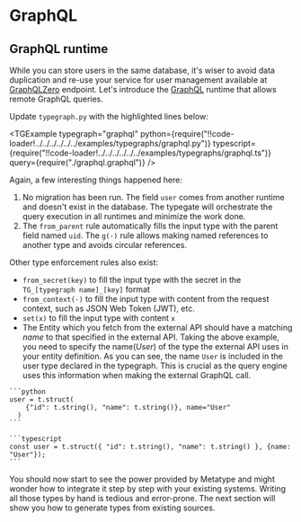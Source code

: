 
# GraphQL

## GraphQL runtime

While you can store users in the same database, it's wiser to avoid data duplication and re-use your service for user management available at [GraphQLZero](https://graphqlzero.almansi.me) endpoint. Let's introduce the [GraphQL](https://spec.graphql.org/October2021/) runtime that allows remote GraphQL queries.

Update `typegraph.py` with the highlighted lines below:

<TGExample
  typegraph="graphql"
  python={require("!!code-loader!../../../../../../examples/typegraphs/graphql.py")}
  typescript={require("!!code-loader!../../../../../../examples/typegraphs/graphql.ts")}
  query={require("./graphql.graphql")}
/>

Again, a few interesting things happened here:

1. No migration has been run. The field `user` comes from another runtime and doesn't exist in the database. The typegate will orchestrate the query execution in all runtimes and minimize the work done.
2. The `from_parent` rule automatically fills the input type with the parent field named `uid`. The `g(·)` rule allows making named references to another type and avoids circular references.

Other type enforcement rules also exist:

- `from_secret(key)` to fill the input type with the secret in the `TG_[typegraph name]_[key]` format
- `from_context(·)` to fill the input type with content from the request context, such as JSON Web Token (JWT), etc.
- `set(x)` to fill the input type with content `x`
- The Entity which you fetch from the external API should have a matching _name_ to that specified in the external API. Taking the above example, you need to specify the name(_User_) of the type the external API uses in your entity definition. As you can see, the name `User` is included in the user type declared in the typegraph. This is crucial as the query engine uses this information when making the external GraphQL call.

<SDKTabs>
  <TabItem value="python">

    ```python
    user = t.struct(
        {"id": t.string(), "name": t.string()}, name="User"
      )
    ```

  </TabItem>
  <TabItem  value="typescript">

    ```typescript
    const user = t.struct({ "id": t.string(), "name": t.string() }, {name: "User"});
    ```

  </TabItem>
</SDKTabs>

You should now start to see the power provided by Metatype and might wonder how to integrate it step by step with your existing systems. Writing all those types by hand is tedious and error-prone. The next section will show you how to generate types from existing sources.
